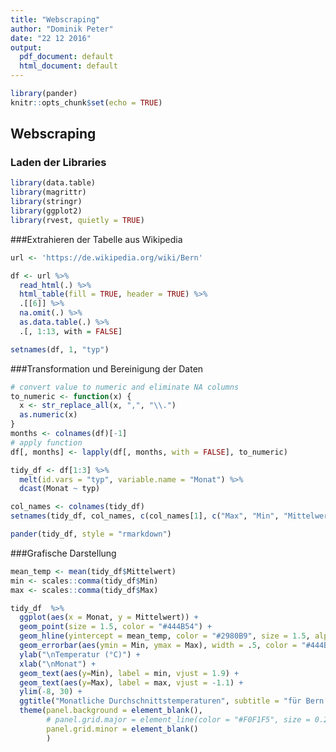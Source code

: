 ```yaml
---
title: "Webscraping"
author: "Dominik Peter"
date: "22 12 2016"
output:
  pdf_document: default
  html_document: default
---
```


```r
library(pander)
knitr::opts_chunk$set(echo = TRUE)
```

## Webscraping

### Laden der Libraries
```r
library(data.table)
library(magrittr)
library(stringr)
library(ggplot2)
library(rvest, quietly = TRUE)
```

###Extrahieren der Tabelle aus Wikipedia
```r
url <- 'https://de.wikipedia.org/wiki/Bern'

df <- url %>%
  read_html(.) %>%
  html_table(fill = TRUE, header = TRUE) %>% 
  .[[6]] %>% 
  na.omit(.) %>% 
  as.data.table(.) %>% 
  .[, 1:13, with = FALSE]

setnames(df, 1, "typ")
```

###Transformation und Bereinigung der Daten
```r
# convert value to numeric and eliminate NA columns
to_numeric <- function(x) {
  x <- str_replace_all(x, ",", "\\.")
  as.numeric(x)
}
months <- colnames(df)[-1]
# apply function
df[, months] <- lapply(df[, months, with = FALSE], to_numeric)

tidy_df <- df[1:3] %>%
  melt(id.vars = "typ", variable.name = "Monat") %>% 
  dcast(Monat ~ typ)

col_names <- colnames(tidy_df)
setnames(tidy_df, col_names, c(col_names[1], c("Max", "Min", "Mittelwert")))

pander(tidy_df, style = "rmarkdown")
```

###Grafische Darstellung
```r
mean_temp <- mean(tidy_df$Mittelwert)
min <- scales::comma(tidy_df$Min)
max <- scales::comma(tidy_df$Max)

tidy_df  %>% 
  ggplot(aes(x = Monat, y = Mittelwert)) +
  geom_point(size = 1.5, color = "#444B54") +
  geom_hline(yintercept = mean_temp, color = "#2980B9", size = 1.5, alpha = 0.2, linetype = 2) +
  geom_errorbar(aes(ymin = Min, ymax = Max), width = .5, color = "#444B54", size = 5) +
  ylab("\nTemperatur (°C)") +
  xlab("\nMonat") +
  geom_text(aes(y=Min), label = min, vjust = 1.9) +
  geom_text(aes(y=Max), label = max, vjust = -1.1) +
  ylim(-8, 30) +
  ggtitle("Monatliche Durchschnittstemperaturen", subtitle = "für Bern 1981 – 2010") +
  theme(panel.background = element_blank(),
        # panel.grid.major = element_line(color = "#F0F1F5", size = 0.2),
        panel.grid.minor = element_blank()
        )
```

